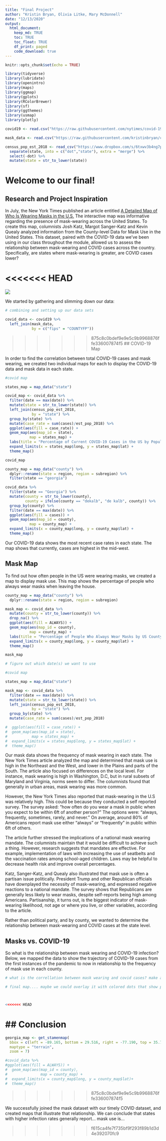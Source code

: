 ```yaml
---
title: "Final Project"
author: "Kristin Bryan, Olivia Litke, Mary McDonnell"
date: "12/13/2020"
output: 
  html_document:
    keep_md: TRUE
    toc: TRUE
    toc_float: TRUE
    df_print: paged
    code_download: true
---
```


```r
knitr::opts_chunk$set(echo = TRUE)
```

```r
library(tidyverse)
library(lubridate)
library(openintro)
library(maps)
library(ggmap)
library(gplots)
library(RColorBrewer)
library(sf)
library(ggthemes)
library(usmap)
library(plotly)
```

```r
covid19 <- read.csv("https://raw.githubusercontent.com/nytimes/covid-19-data/master/us-counties.csv")

mask_data <- read.csv("https://raw.githubusercontent.com/kristinbryan/covid-19-data/master/mask-use/mask-use-by-county.csv")

census_pop_est_2018 <- read_csv("https://www.dropbox.com/s/6txwv3b4ng7pepe/us_census_2018_state_pop_est.csv?dl=1") %>% 
  separate(state, into = c("dot","state"), extra = "merge") %>% 
  select(-dot) %>% 
  mutate(state = str_to_lower(state))
```

# Welcome to our final!

## Research and Project Inspiration

In July, the New York Times published an article entitled [A Detailed Map of Who Is Wearing Masks in the U.S.](https://www.nytimes.com/interactive/2020/07/17/upshot/coronavirus-face-mask-map.html) The interactive map was informative regarding the presence of mask-wearing across the United States. To create this map, columnists Josh Katz, Margot Sanger-Katz and Kevin Quealy analyzed information from the County-level Data for Mask Use in the United States. This dataset, paired with the COVID-19 data we've been using in our class throughout the module, allowed us to assess the relationship between mask-wearing and COVID cases across the country. Specifically, are states where mask-wearing is greater, are COVID cases lower?

<<<<<<< HEAD
=======
![](IMG_0013.png)

We started by gathering and slimming down our data:

```r
# combining and setting up our data sets 

covid_data <- covid19 %>% 
  left_join(mask_data, 
            by = c("fips" = "COUNTYFP"))
```
>>>>>>> 875c8c0bdef9e9e5c9b9968876ffe336007874f5
## COVID-19 Map

In order to  find the correlation between total COVID-19 cases and mask wearing, we created two individual maps for each to display the COVID-19 data and mask data in each state. 

```r
#covid map

states_map = map_data("state")

covid_map <- covid_data %>%
  filter(date == max(date)) %>%
  mutate(state = str_to_lower(state)) %>%
  left_join(census_pop_est_2018,
            by = "state") %>%
  group_by(state) %>%
  mutate(case_rate = sum(cases)/est_pop_2018) %>%
  ggplot(aes(fill = case_rate)) +
  geom_map(aes(map_id = state),
           map = states_map) +
  labs(title = "Percentage of Current COVID-19 Cases in the US by Population", fill = "Case Rate") +
  expand_limits(x = states_map$long, y = states_map$lat) +
  theme_map()

covid_map

```

```r
county_map = map_data("county") %>% 
  dplyr::rename(state = region, region = subregion) %>% 
  filter(state == "georgia")

covid_data %>% 
  filter(state == "Georgia") %>% 
  mutate(county = str_to_lower(county), 
         county = ifelse(county == "dekalb", "de kalb", county)) %>% 
  group_by(county) %>% 
  filter(date == max(date)) %>% 
  ggplot(aes(fill = cases)) + 
  geom_map(aes(map_id = county), 
           map = county_map) + 
  expand_limits(x = county_map$long, y = county_map$lat) + 
  theme_map()
```


Our COVID-19 data shows the most recent case rates in each state. The map shows that currently, cases are highest in the mid-west. 

## Mask Map

To find out how often people in the US were wearing masks, we created a map to display mask use. This map shows the percentage of people who always wear masks when leaving the house.  

```r
county_map = map_data("county") %>% 
  dplyr::rename(state = region, region = subregion)

mask_map <- covid_data %>% 
  mutate(county = str_to_lower(county)) %>% 
  drop_na() %>% 
  ggplot(aes(fill = ALWAYS)) + 
  geom_map(aes(map_id = county),
           map = county_map) + 
  labs(title = "Percentage of People Who Always Wear Masks by US County", fill = "Percent") +
  expand_limits(x = county_map$long, y = county_map$lat) + 
  theme_map()

mask_map

# figure out which date(s) we want to use
```

```r
#covid map

states_map = map_data("state")

mask_map <- covid_data %>% 
  filter(date == max(date)) %>% 
  mutate(state = str_to_lower(state)) %>% 
  left_join(census_pop_est_2018, 
            by = "state") %>% 
  group_by(state) %>% 
  mutate(case_rate = sum(cases)/est_pop_2018)

#  ggplot(aes(fill = case_rate)) + 
#  geom_map(aes(map_id = state),
#           map = states_map) + 
#  expand_limits(x = states_map$long, y = states_map$lat) + 
#  theme_map()
```

Our mask data shows the frequency of mask wearing in each state. The New York Times article analyzed the map and determined that mask use is high in the Northeast and the West, and lower in the Plains and parts of the South. The article also focused on differences on the local level. For instance, mask wearing is high in Washington, D.C, but in rural subsets of Maryland and Virginia, norms seem to differ. The columnists found that generally in urban areas, mask wearing was more common. 

However, the New York Times also reported that mask-wearing in the U.S was relatively high. This could be because they conducted a self reported survey. The survey asked: "how often do you wear a mask in public when you expect to be within 6ft of another person?" The options were: "always, frequently, sometimes, rarely, and never." On average, around 80% of Americans report mask use either "always" or "frequently" in public within 6ft of others. 

The article further stressed the implications of a national mask wearing mandate. The columnists maintain that it would be difficult to achieve such a thing. However, research suggests that mandates are effective. For example, implementation of laws  with increasing the use of seatbelts and the vaccination rates among school-aged children. Laws may be helpful to decrease health risk and improve overall percentages.

Katz, Sanger-Katz, and Quealy also illustrated that mask use is often a partisan issue politically. President Trump and other Republican officials have downplayed the necessity of mask-wearing, and expressed negative reactions to a national mandate. The survey shows that Republicans are generally less likely to wear masks, despite self-reports being high among Americans. Partisanship, it turns out, is the biggest indicator of mask-wearing likelihood, not age or where you live, or other variables, according to the article.

Rather than political party, and by county, we wanted to determine the relationship between mask-wearing and COVID cases at the state level. 

## Masks vs. COVID-19

So what is the relationship between mask wearing and COVID-19 infection? Below, we mapped the data to show the trajectory of COVID-19 cases from the first instances of the pandemic to now in relationship to the frequency of mask use in each county. 

```r
# what is the correllation between mask wearing and covid cases? make a map here. either make a faceted graph or a map here

# final map.... maybe we could overlay it with colored dots that show percentages of mask wearing in each county



<<<<<<< HEAD

```


## Conclusion
=======
```r
georgia_map <- get_stamenmap(
  bbox = c(left = -89.165, bottom = 29.516, right = -77.190, top = 35.791),
  maptype = "terrain",
  zoom = 7)

#covid_data %>%
#ggplot(aes(fill = ALWAYS)) +
#  geom_map(aes(map_id = county),
#               map = county_map) +
#  expand_limits(x = county_map$long, y = county_map$lat)+
#  theme_map()
```


>>>>>>> 875c8c0bdef9e9e5c9b9968876ffe336007874f5

We successfully joined the mask dataset with our timely COVID dataset, and created maps that illustrate that relationship. We can conclude that states with higher infection rates generally report... mask use is...





>>>>>>> f615ca4fe7f735bf9f293f89b1d3d4e392070fc9
